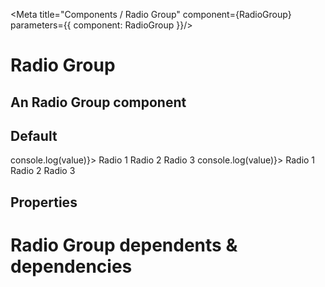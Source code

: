 

<Meta title="Components / Radio Group" component={RadioGroup} parameters={{ component: RadioGroup }}/>

# Radio Group

## An Radio Group component
 

## Default
<Preview>
    <Story name="Radio Group" parameters={{ decorators: [withKnobs]}}>
        <RadioGroup value='radio 2' onChange={(value) => console.log(value)}>
            <Radio id="1" value="radio 1">Radio 1</Radio>
            <Radio id="2" value="radio 2">Radio 2</Radio>
            <Radio id="3" value="radio 3">Radio 3</Radio>
        </RadioGroup>
    </Story>
</Preview>

<Preview>
    <Story name="Radio Group Inline" parameters={{ decorators: [withKnobs]}}>
        <RadioGroup inline onChange={(value) => console.log(value)}>
            <Radio id="1" value="radio 1">Radio 1</Radio>
            <Radio id="2" value="radio 2">Radio 2</Radio>
            <Radio id="3" value="radio 3">Radio 3</Radio>
        </RadioGroup>
    </Story>
</Preview>

## Properties

<Props of={RadioGroup} />

# Radio Group dependents & dependencies
<DependenciesTable titleDependencies='Dependencies' titleDependents='Dependents' of={RadioGroup} />
